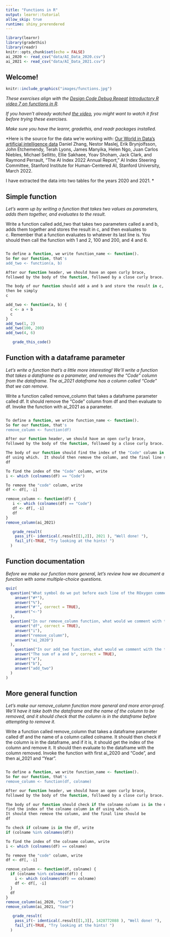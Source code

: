 ---
title: "Functions in R"
output: learnr::tutorial
allow_skip: true
runtime: shiny_prerendered
---

```{r setup, include=FALSE}
library(learnr)
library(gradethis)
library(readr)
knitr::opts_chunk$set(echo = FALSE)
ai_2020 <- read_csv("data/AI_Data_2020.csv")
ai_2021 <- read_csv("data/AI_Data_2021.csv")

```

## Welcome!

```{r fig.margin = TRUE, echo = FALSE, fig.width=3, out.width="100%", fig.align="right"}
knitr::include_graphics("images/functions.jpg")
```


*These exercises align with the [Design Code Debug Repeat](https://www.youtube.com/@DesignCodeDebugRepeat ) [Introductory R video 7 on functions in R](https://youtu.be/v7A_4Wi2Y4Q).*

*If you haven't already watched [the video](https://youtu.be/v7A_4Wi2Y4Q), you might want to watch it first before trying these exercises.*

*Make sure you have the learnr, gradethis, and readr packages installed.*

*Here is the source for the data we're working with:
[Our World in Data's artificial intelligence data](https://ourworldindata.org/artificial-intelligence)
Daniel Zhang, Nestor Maslej, Erik Brynjolfsson, John Etchemendy, Terah Lyons, 
James Manyika, Helen Ngo, Juan Carlos Niebles, Michael Sellitto, Ellie Sakhaee, 
Yoav Shoham, Jack Clark, and Raymond Perrault, “The AI Index 2022 Annual 
Report,” AI Index Steering Committee, Stanford Institute for Human-Centered AI, 
Stanford University, March 2022.

I have extracted the data into two tables for the years 2020 and 2021.
*

## Simple function

*Let's warm up by writing a function that takes two values as parameters, adds them together, and evaluates to the result.*

Write a function called add_two that takes two parameters called a and b, adds them together and stores
the result in c, and then evaluates to c.  Remember that a function evaluates to whatever its last line is.
You should then call the function with 1 and 2, 100 and 200, and 4 and 6.


```{r simple_function, exercise=TRUE}


```

``` {r simple_function-hint-1}
To define a function, we write function_name <- function().
So for our function, that's 
add_two <- function(a, b)
```

``` {r simple_function-hint-2}
After our function header, we should have an open curly brace,
followed by the body of the function, followed by a close curly brace.
```


``` {r simple_function-hint-3}
The body of our function should add a and b and store the result in c,
then be simply
c
```


``` {r simple_function-solution}
add_two <- function(a, b) {
  c <- a + b
  c
}
add_two(1, 2)
add_two(100, 200)
add_two(4, 6)

```


``` {r simple_function-check}
   grade_this_code()
```


## Function with a dataframe parameter

*Let's write a function that's a little more interesting!  We'll write a function that takes a dataframe as a parameter, and removes the "Code" column from the dataframe.  The ai_2021 dataframe has a column called "Code" that we can remove.*

Write a function called remove_column that takes a dataframe parameter called df.  It should remove the 
"Code" column from df and then evaluate to df.  Invoke the function with ai_2021 as a parameter.


```{r df_function, exercise=TRUE}


```

``` {r df_function-hint-1}
To define a function, we write function_name <- function().
So for our function, that's 
remove_column <- function(df)
```

``` {r df_function-hint-2}
After our function header, we should have an open curly brace,
followed by the body of the function, followed by a close curly brace.
```


``` {r df_function-hint-3}
The body of our function should find the index of the "Code" column in
df using which.  It should then remove the column, and the final line should be
df
```

``` {r df_function-hint-4}
To find the index of the "Code" column, write
i <- which (colnames(df) == "Code")
```


``` {r df_function-hint-5}
To remove the "code" column, write
df <- df[, -i]
```


``` {r df_function-solution}
remove_column <- function(df) {
   i <- which (colnames(df) == "Code")
   df <- df[, -i]
   df
}
remove_column(ai_2021)

```


``` {r df_function-check}
   grade_result(
    pass_if(~ identical(.result[[1,2]], 2021 ), "Well done! "),
    fail_if(~TRUE, "Try looking at the hints! ")
  )


```

## Function documentation

*Before we make our function more general, let's review how we document a function with
some multiple-choice questions.*


```{r quiz}
quiz(
  question("What symbol do we put before each line of the ROxygen comment above a function?",
    answer("#*"),
    answer("%"),
    answer("#'", correct = TRUE),
    answer("<-")
  ),
  question("In our remove_column function, what would we comment with the tag @param?",
    answer("df", correct = TRUE),
    answer("i"),
    answer("remove_column"),
    answer("ai_2020")
  ),
    question("In our add_two function, what would we comment with the tag @returns?",
    answer("The sum of a and b", correct = TRUE),
    answer("a"),
    answer("b"),
    answer("add_two")
  )
)
```


## More general function

*Let's make our remove_column function more general and more error-proof.  We'll have it take both the dataframe and the name of the column to be removed, and it should check that the column is in the dataframe before attempting to remove it.*

Write a function called remove_column that takes a dataframe parameter called df and the name of a column called colname.  It should then check if the column is in the dataframe, and if it is, it should
get the index of the column and remove it.  It should then evaluate to the dataframe with the column removed.  Invoke the function with first ai_2020 and "Code", and then ai_2021 and "Year".


```{r general_function, exercise=TRUE}


```

``` {r general_function-hint-1}
To define a function, we write function_name <- function().
So for our function, that's 
remove_column <- function(df, colname)
```

``` {r general_function-hint-2}
After our function header, we should have an open curly brace,
followed by the body of the function, followed by a close curly brace.
```


``` {r general_function-hint-3}
The body of our function should check if the colname column is in the df, and if it is,
find the index of the colname column in df using which.  
It should then remove the column, and the final line should be
df
```

``` {r general_function-hint-4}
To check if colname is in the df, write
if (colname %in% colnames(df))
```


``` {r general_function-hint-5}
To find the index of the colname column, write
i <- which (colnames(df) == colname)
```


``` {r general_function-hint-6}
To remove the "code" column, write
df <- df[, -i]
```


``` {r general_function-solution}
remove_column <- function(df, colname) {
  if (colname %in% colnames(df)) {
    i <- which (colnames(df) == colname)
    df <- df[, -i]
  }
  df
}
remove_column(ai_2020, "Code")
remove_column(ai_2021, "Year")

```


``` {r general_function-check}
   grade_result(
    pass_if(~ identical(.result[[1,3]], 1428772088 ), "Well done! "),
    fail_if(~TRUE, "Try looking at the hints! ")
  )


```
